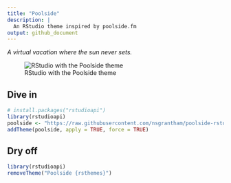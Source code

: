 ```yaml
---
title: "Poolside"
description: |
  An RStudio theme inspired by poolside.fm
output: github_document
---
```


<!-- README.md is generated from README.Rmd. Please edit that file -->

_A virtual vacation where the sun never sets._

![RStudio with the Poolside theme](poolside-screenshot.png)

## Dive in

```r
# install.packages("rstudioapi")
library(rstudioapi)
poolside <- "https://raw.githubusercontent.com/nsgrantham/poolside-rstudio/main/poolside.rstheme"
addTheme(poolside, apply = TRUE, force = TRUE)
```

## Dry off

```r
library(rstudioapi)
removeTheme("Poolside {rsthemes}")
```

